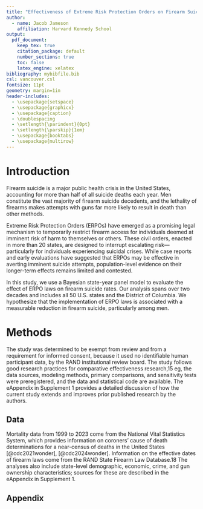 ```yaml
---
title: "Effectiveness of Extreme Risk Protection Orders on Firearm Suicide"
author:
  - name: Jacob Jameson
    affiliation: Harvard Kennedy School
output: 
  pdf_document:
    keep_tex: true
    citation_package: default
    number_sections: true
    toc: false
    latex_engine: xelatex
bibliography: mybibfile.bib
csl: vancouver.csl
fontsize: 11pt
geometry: margin=1in
header-includes:
  - \usepackage{setspace}
  - \usepackage{graphicx}
  - \usepackage{caption}
  - \doublespacing
  - \setlength{\parindent}{0pt}
  - \setlength{\parskip}{1em}
  - \usepackage{booktabs}
  - \usepackage{multirow}
---
```



# Introduction

Firearm suicide is a major public health crisis in the United States, accounting for more than half of all suicide deaths each year. Men constitute the vast majority of firearm suicide decedents, and the lethality of firearms makes attempts with guns far more likely to result in death than other methods.

Extreme Risk Protection Orders (ERPOs) have emerged as a promising legal mechanism to temporarily restrict firearm access for individuals deemed at imminent risk of harm to themselves or others. These civil orders, enacted in more than 20 states, are designed to interrupt escalating risk—particularly for individuals experiencing suicidal crises. While case reports and early evaluations have suggested that ERPOs may be effective in averting imminent suicide attempts, population-level evidence on their longer-term effects remains limited and contested.

In this study, we use a Bayesian state-year panel model to evaluate the effect of ERPO laws on firearm suicide rates. Our analysis spans over two decades and includes all 50 U.S. states and the District of Columbia. We hypothesize that the implementation of ERPO laws is associated with a measurable reduction in firearm suicide, particularly among men.



\begin{figure}[htbp]
  \centering
  \includegraphics[width=\textwidth]{../erpo_laws_spread.png}
  \caption{
    \textbf{State Implementation of Extreme Risk Protection Order (ERPO) Laws, 1999–2024.}  \\
    \footnotesize\textit{This figure shows the annual spread of ERPO laws across U.S. states from 1999 to 2024. States are color-coded by implementation status: orange indicates states that newly implemented an ERPO law in that year, blue indicates states with previously implemented ERPO laws, and gray indicates states without such laws. ERPO laws allow for the temporary removal of firearms from individuals deemed to be at risk of harming themselves or others. By 2024, 22 states had enacted ERPO legislation.
  }}
  \label{fig:erpo_map}
\end{figure}



# Methods

The study was determined to be exempt from review and from a requirement for informed consent, because it used no identifiable human participant data, by the RAND institutional review board. The study follows good research practices for comparative effectiveness research,15 eg, the data sources, modeling methods, primary comparisons, and sensitivity tests were preregistered, and the data and statistical code are available. The eAppendix in Supplement 1 provides a detailed discussion of how the current study extends and improves prior published research by the authors.

## Data

Mortality data from 1999 to 2023 come from the National Vital Statistics System, which provides information on coroners' cause of death determinations for a near-census of deaths in the United States [@cdc2021wonder], [@cdc2024wonder]. Information on the effective dates of firearm laws come from the RAND State Firearm Law Database.18 The analyses also include state-level demographic, economic, crime, and gun ownership characteristics; sources for these are described in the eAppendix in Supplement 1.


## Appendix 



\begin{table}[ht]
\centering
\caption{Implementation Timeline of Extreme Risk Protection Order Laws by State (as of April 2024)}
\label{tab:erpo_timeline}
\begin{tabular}{lccc}
\toprule
\textbf{State} & \textbf{Effective Date} & \textbf{Year} & \textbf{Years in Effect (as of 2023)} \\
\midrule
Connecticut & October 1, 1999 & 1999 & 24 \\
Indiana & July 1, 2005 & 2005 & 18 \\
California & January 1, 2016 & 2016 & 7 \\
Washington & December 8, 2016 & 2016 & 7 \\
Oregon & January 1, 2018 & 2018 & 5 \\
Vermont & April 11, 2018 & 2018 & 5 \\
Florida & March 9, 2018 & 2018 & 5 \\
Rhode Island & June 1, 2018 & 2018 & 5 \\
Maryland & October 1, 2018 & 2018 & 5 \\
Massachusetts & August 17, 2018 & 2018 & 5 \\
Delaware & December 27, 2018 & 2018 & 5 \\
Illinois & January 1, 2019 & 2019 & 4 \\
Colorado & April 12, 2019 & 2019 & 4 \\
District of Columbia & January 30, 2019 & 2019 & 4 \\
New York & August 24, 2019 & 2019 & 4 \\
New Jersey & September 1, 2019 & 2019 & 4 \\
Hawaii & January 1, 2020 & 2020 & 3 \\
Nevada & January 1, 2020 & 2020 & 3 \\
New Mexico & May 20, 2020 & 2020 & 3 \\
Virginia & July 1, 2020 & 2020 & 3 \\
U.S. Virgin Islands & February 1, 2023 & 2023 & <1 \\
Michigan & February 13, 2024 & 2024 & 0 \\
Minnesota & January 1, 2024 & 2024 & 0 \\
\bottomrule
\multicolumn{4}{p{.97\linewidth}}{\small \textit{Sources:} RAND State Firearm Law Database (2024); Johns Hopkins Center for Gun Violence Solutions (2023); Giffords Law Center (2023).}
\end{tabular}
\end{table}

\clearpage

\begin{table}[ht]
\centering
\caption{Key Policy Features of Extreme Risk Protection Order Laws (as of April 2024)}
\label{tab:erpo_features}
\begin{tabular}{lcccccc}
\toprule
\multirow{2}{*}{\textbf{State}} & \multicolumn{3}{c}{\textbf{Authorized Petitioners}} & \multicolumn{2}{c}{\textbf{Ex Parte Provisions}} & \multirow{2}{*}{\textbf{Final Order}} \\
\cmidrule(lr){2-4} \cmidrule(lr){5-6}
 & \textbf{Law Enf.} & \textbf{Family} & \textbf{Other} & \textbf{Available} & \textbf{Duration (days)} & \textbf{Duration} \\
\midrule
California & \checkmark & \checkmark & \checkmark & \checkmark & 21 & 1-5 years \\
Colorado & \checkmark & \checkmark & \checkmark & \checkmark & 14 & 364 days \\
Connecticut & \checkmark & \checkmark & \checkmark & \checkmark & 14 & Until terminated \\
Delaware & \checkmark & \checkmark & - & \checkmark & 15 & Up to 1 year \\
District of Columbia & \checkmark & \checkmark & \checkmark & \checkmark & 14 & 1 year \\
Florida & \checkmark & - & - & \checkmark & 14 & Up to 1 year \\
Hawaii & \checkmark & \checkmark & \checkmark & \checkmark & 14 & 1 year \\
Illinois & \checkmark & \checkmark & - & \checkmark & 14 & 6 mo. to 1 yr. \\
Indiana & \checkmark & - & - & \checkmark & 14 & Until terminated \\
Maryland & \checkmark & \checkmark & \checkmark & \checkmark & 7 & Up to 1 year \\
Massachusetts & \checkmark & \checkmark & \checkmark & \checkmark & 10 & Up to 1 year \\
Michigan & \checkmark & \checkmark & \checkmark & \checkmark & 14 & 1 year \\
Minnesota & \checkmark & \checkmark & \checkmark & \checkmark & 14 & 6 mo. to 1 yr. \\
Nevada & \checkmark & \checkmark & - & \checkmark & 7 & Up to 1 year \\
New Jersey & \checkmark & \checkmark & - & \checkmark & 10 & Until terminated \\
New Mexico & \checkmark & - & - & \checkmark & 10 & Up to 1 year \\
New York & \checkmark & \checkmark & \checkmark & \checkmark & 6 & Up to 1 year \\
Oregon & \checkmark & \checkmark & - & - & N/A & 1 year \\
Rhode Island & \checkmark & - & - & \checkmark & 14 & 1 year \\
U.S. Virgin Islands & \checkmark & \checkmark & \checkmark & \checkmark & 14 & 1 year \\
Vermont & \checkmark & \checkmark & - & \checkmark & 14 & Up to 6 months \\
Virginia & \checkmark & \checkmark & - & \checkmark & 14 & Up to 180 days \\
Washington & \checkmark & \checkmark & - & \checkmark & 14 & 1 year \\
\bottomrule
\multicolumn{7}{p{.97\linewidth}}{\small \textit{Notes:} "Other" petitioners may include healthcare professionals, educators, co-workers, or state's attorneys, depending on the state. "Law Enf." refers to law enforcement officers. Michigan and Minnesota laws went into effect in 2024.}
\end{tabular}
\end{table}


\clearpage


\begin{table}[ht]
\centering
\caption{Classification of ERPO Laws by Policy Feature Categories (as of April 2024)}
\label{tab:erpo_categories}
\begin{tabular}{lcc}
\toprule
\textbf{Policy Feature} & \textbf{States} & \textbf{Count} \\
\midrule
\textbf{Petitioner Access} & & \\
Law Enforcement Only & Florida, Indiana, New Mexico, Rhode Island & 4 \\
Family Members Included & All other ERPO states & 19 \\
Healthcare Prof. Included & CA, CO, CT, DC, HI, MD, MA, MI, MN, NY, VI & 11 \\
\midrule
\textbf{Ex Parte Provisions} & & \\
Available & All except Oregon & 22 \\
Not Available & Oregon & 1 \\
Short Duration ($\leq$10 days) & MD, MA, NJ, NM, NY, NV & 6 \\
Standard Duration (>10 days) & All others with ex parte & 16 \\
\midrule
\textbf{Final Order Duration} & & \\
6 months or less & Vermont, Virginia & 2 \\
Up to 1 year (standard) & Most states & 18 \\
Until terminated & Connecticut, Indiana, New Jersey & 3 \\
\midrule
\textbf{Implementation Intensity} & & \\
High & Florida, Maryland & 2 \\
Medium & CA, CO, CT, NY, OR, RI, WA & 7 \\
Low & All others & 14 \\
\bottomrule
\multicolumn{3}{p{.95\linewidth}}{\small \textit{Sources:} Data compiled from Johns Hopkins Center for Gun Violence Solutions (2023), RAND State Firearm Law Database (2024), and Giffords Law Center (2023). Implementation intensity categories based on estimated ERPOs per 100,000 population.}
\end{tabular}
\end{table}

\clearpage

